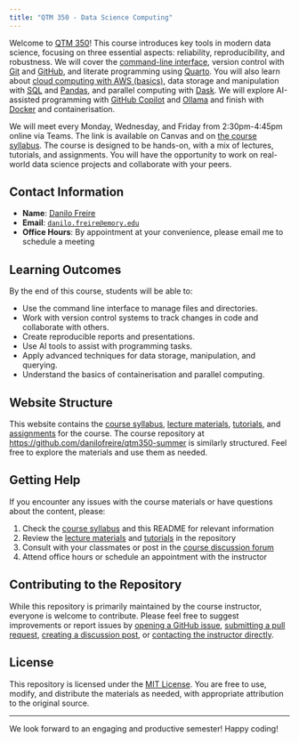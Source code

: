 ```yaml
---
title: "QTM 350 - Data Science Computing"
---
```


Welcome to [QTM 350](https://github.com/danilofreire/qtm350-summer)! This course introduces key tools in modern data science, focusing on three essential aspects: reliability, reproducibility, and robustness. We will cover the [command-line interface](https://en.wikipedia.org/wiki/Command-line_interface), version control with [Git](https://git-scm.com/) and [GitHub](https://github.com/), and literate programming using [Quarto](https://quarto.org/). You will also learn about [cloud computing with AWS (basics)](https://aws.amazon.com/), data storage and manipulation with [SQL](https://www.w3schools.com/sql/) and [Pandas](https://pandas.pydata.org/), and parallel computing with [Dask](https://www.dask.org/). We will explore AI-assisted programming with [GitHub Copilot](https://github.com/features/copilot) and [Ollama](https://ollama.com/) and finish with [Docker](https://www.docker.com/) and containerisation. 

We will meet every Monday, Wednesday, and Friday from 2:30pm-4:45pm online via Teams. The link is available on Canvas and on [the course syllabus](https://danilofreire.github.io/qtm350-summer/syllabus.html). The course is designed to be hands-on, with a mix of lectures, tutorials, and assignments. You will have the opportunity to work on real-world data science projects and collaborate with your peers.

## Contact Information

- **Name**: [Danilo Freire](https://danilofreire.github.io/)
- **Email**: [`danilo.freire@emory.edu`](mailto:danilo.freire@emory.edu)
- **Office Hours**: By appointment at your convenience, please email me to schedule a meeting

## Learning Outcomes

By the end of this course, students will be able to:

- Use the command line interface to manage files and directories.
- Work with version control systems to track changes in code and collaborate with others.
- Create reproducible reports and presentations.
- Use AI tools to assist with programming tasks.
- Apply advanced techniques for data storage, manipulation, and querying.
- Understand the basics of containerisation and parallel computing.

## Website Structure

This website contains the [course syllabus](https://danilofreire.github.io/qtm350-summer/syllabus.html), [lecture materials](https://danilofreire.github.io/qtm350-summer/lectures/lectures.html), [tutorials](https://danilofreire.github.io/qtm350-summer/tutorials/tutorials.html), and [assignments](https://danilofreire.github.io/qtm350-summer/assignments/assignments.html) for the course. The course repository at <https://github.com/danilofreire/qtm350-summer> is similarly structured. Feel free to explore the materials and use them as needed.

## Getting Help

If you encounter any issues with the course materials or have questions about the content, please:

1. Check the [course syllabus](https://danilofreire.github.io/qtm350-summer/syllabus.html) and this README for relevant information
2. Review the [lecture materials](https://danilofreire.github.io/qtm350-summer/lectures/lectures.html) and [tutorials](https://danilofreire.github.io/qtm350-summer/tutorials/tutorials.html) in the repository
3. Consult with your classmates or post in the [course discussion forum](https://github.com/danilofreire/qtm350-summer/discussions)
4. Attend office hours or schedule an appointment with the instructor

## Contributing to the Repository

While this repository is primarily maintained by the course instructor, everyone is welcome to contribute. Please feel free to suggest improvements or report issues by [opening a GitHub issue](https://github.com/danilofreire/qtm350-summer/issues), [submitting a pull request](https://github.com/danilofreire/qtm350-summer/pulls), [creating a discussion post](https://github.com/danilofreire/qtm350-summer/discussions), or [contacting the instructor directly](mailto:danilo.freire@emory.edu).

## License

This repository is licensed under the [MIT License](https://github.com/danilofreire/qtm350/blob/main/LICENSE.md). You are free to use, modify, and distribute the materials as needed, with appropriate attribution to the original source.

-----

We look forward to an engaging and productive semester! Happy coding! 
